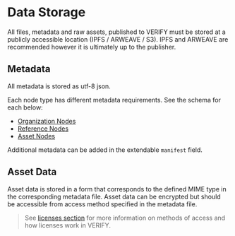 # Data Storage

All files, metadata and raw assets, published to VERIFY must be stored at a publicly accessible location (IPFS / ARWEAVE / S3). IPFS and ARWEAVE are recommended however it
is ultimately up to the publisher.

## Metadata

All metadata is stored as utf-8 json.

Each node type has different metadata requirements. See the schema for each below:

* [Organization Nodes](/publishing/graph/org-nodes)
* [Reference Nodes](/publishing/graph/reference-nodes)
* [Asset Nodes](/publishing/graph/asset-nodes)

Additional metadata can be added in the extendable `manifest` field.

## Asset Data

Asset data is stored in a form that corresponds to the defined MIME type in the corresponding metadata file. Asset data can be encrypted but should be accessible from access method
specified in the metadata file.

> See [licenses section](/publishing/access-control/) for more information on methods of access and how licenses work in VERIFY.
